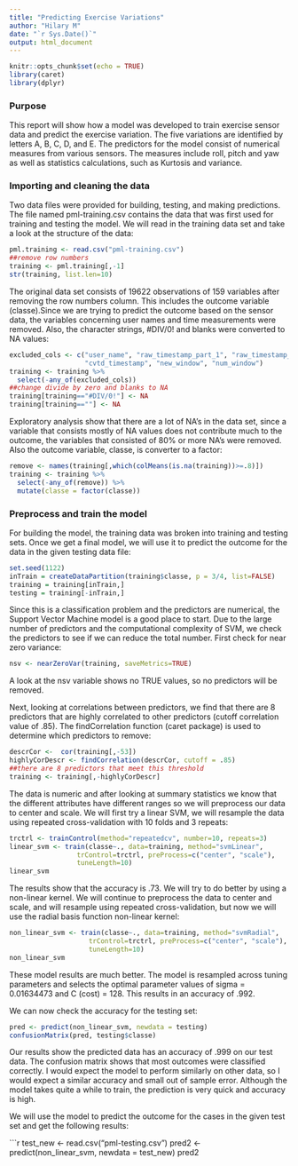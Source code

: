 ---
title: "Predicting Exercise Variations"
author: "Hilary M"
date: "`r Sys.Date()`"
output: html_document
---

```{r setup, include=FALSE}
knitr::opts_chunk$set(echo = TRUE)
library(caret)
library(dplyr)
```

### Purpose

This report will show how a model was developed to train exercise sensor data and predict the exercise variation. The five variations are identified by letters A, B, C, D, and E. The predictors for the model consist of numerical measures from various sensors. The measures include roll, pitch and yaw as well as statistics calculations, such as Kurtosis and variance.

### Importing and cleaning the data

Two data files were provided for building, testing, and making predictions. The file named pml-training.csv contains the data that was first used for training and testing the model. We will read in the training data set and take a look at the structure of the data:
```{r}
pml.training <- read.csv("pml-training.csv")
##remove row numbers
training <- pml.training[,-1]
str(training, list.len=10)
```
The original data set consists of 19622 observations of 159 variables after removing the row numbers column. This includes the outcome variable (classe).Since we are trying to predict the outcome based on the sensor data, the variables concerning user names and time measurements were removed. Also, the character strings, #DIV/0! and blanks were converted to NA values:
```{r}
excluded_cols <- c("user_name", "raw_timestamp_part_1", "raw_timestamp_part_2", 
                   "cvtd_timestamp", "new_window", "num_window")
training <- training %>%
  select(-any_of(excluded_cols))
##change divide by zero and blanks to NA
training[training=="#DIV/0!"] <- NA
training[training==""] <- NA
```
Exploratory analysis show that there are a lot of NA's in the data set, since a variable that consists mostly of NA values does not contribute much to the outcome, the variables that consisted of 80% or more NA's were removed. Also the outcome variable, classe, is converter to a factor:
```{r}
remove <- names(training[,which(colMeans(is.na(training))>=.8)])
training <- training %>%
  select(-any_of(remove)) %>%
  mutate(classe = factor(classe))
```
### Preprocess and train the model

For building the model, the training data was broken into training and testing sets. Once we get a final model, we will use it to predict the outcome for the data in the given testing data file:
```{r}
set.seed(1122)
inTrain = createDataPartition(training$classe, p = 3/4, list=FALSE)
training = training[inTrain,]
testing = training[-inTrain,]
```
Since this is a classification problem and the predictors are numerical, the Support Vector Machine model is a good place to start. Due to the large number of predictors and the computational complexity of SVM, we check the predictors to see if we can reduce the total number. First check for near zero variance:
```{r}
nsv <- nearZeroVar(training, saveMetrics=TRUE)
```
A look at the nsv variable shows no TRUE values, so no predictors will be removed.

Next, looking at correlations between predictors, we find that there are 8 predictors that are highly correlated to other predictors (cutoff correlation value of .85). The findCorrelation function (caret package) is used to determine which predictors to remove:
```{r}
descrCor <-  cor(training[,-53])
highlyCorDescr <- findCorrelation(descrCor, cutoff = .85)
##there are 8 predictors that meet this threshold
training <- training[,-highlyCorDescr]
```
The data is numeric and after looking at summary statistics we know that the different attributes have different ranges so we will preprocess our data to center and scale. We will first try a linear SVM, we will resample the data using repeated cross-validation with 10 folds and 3 repeats:
```{r}
trctrl <- trainControl(method="repeatedcv", number=10, repeats=3)
linear_svm <- train(classe~., data=training, method="svmLinear",
                 trControl=trctrl, preProcess=c("center", "scale"),
                 tuneLength=10)
linear_svm

```
The results show that the accuracy is .73. We will try to do better by using a non-linear kernel. We will continue to preprocess the data to center and scale, and will resample using repeated cross-validation, but now we will use the radial basis function non-linear kernel:
```{r}
non_linear_svm <- train(classe~., data=training, method="svmRadial",
                    trControl=trctrl, preProcess=c("center", "scale"),
                    tuneLength=10)
non_linear_svm
```
These model results are much better. The model is resampled across tuning parameters and selects the optimal parameter values of sigma = 0.01634473 and C (cost) = 128. This results in an accuracy of .992.

We can now check the accuracy for the testing set:
```{r}
pred <- predict(non_linear_svm, newdata = testing)
confusionMatrix(pred, testing$classe)
```
Our results show the predicted data has an accuracy of .999 on our test data. The confusion matrix shows that most outcomes were classified correctly. I would expect the model to perform similarly on other data, so I would expect a similar accuracy and small out of sample error. Although the model takes quite a while to train, the prediction is very quick and accuracy is high. 

We will use the model to predict the outcome for the cases in the given test set and get the following results:

```{r}
test_new <- read.csv("pml-testing.csv")
pred2 <- predict(non_linear_svm, newdata = test_new)
pred2